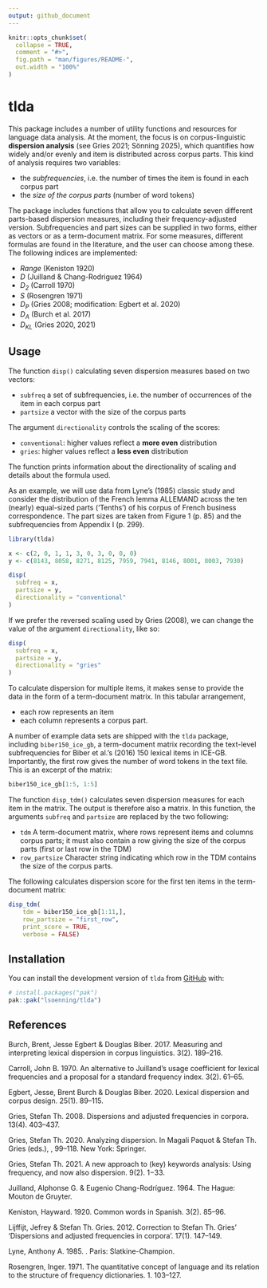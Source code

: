 ```yaml
---
output: github_document
---
```


<!-- README.md is generated from README.Rmd. Please edit that file -->

```r
knitr::opts_chunk$set(
  collapse = TRUE,
  comment = "#>",
  fig.path = "man/figures/README-",
  out.width = "100%"
)
```

# tlda

<!-- badges: start -->
<!-- badges: end -->

This package includes a number of utility functions and resources for language data analysis. At the moment, the focus is on corpus-linguistic **dispersion analysis** (see Gries 2021; Sönning 2025), which quantifies how widely and/or evenly and item is distributed across corpus parts. This kind of analysis requires two variables:

- the *subfrequencies*, i.e. the number of times the item is found in each corpus part
- the *size of the corpus parts* (number of word tokens)

The package includes functions that allow you to calculate seven different parts-based dispersion measures, including their frequency-adjusted version. Subfrequencies and part sizes can be supplied in two forms, either as vectors or as a term-document matrix. For some measures, different formulas are found in the literature, and the user can choose among these. The following indices are implemented:

- *Range* (Keniston 1920)
- *D* (Juilland & Chang-Rodriguez 1964)
- *D~2~* (Carroll 1970)
- *S* (Rosengren 1971)
- *D~P~* (Gries 2008; modification: Egbert et al. 2020)
- *D~A~* (Burch et al. 2017)
- *D~KL~* (Gries 2020, 2021)



## Usage

The function `disp()` calculating seven dispersion measures based on two vectors:

- `subfreq` a set of subfrequencies, i.e. the number of occurrences of the item in each corpus part
- `partsize` a vector with the size of the corpus parts

The argument `directionality` controls the scaling of the scores:

- `conventional`: higher values reflect a **more even** distribution
- `gries`: higher values reflect a **less even** distribution

The function prints information about the directionality of scaling and details about the formula used.

As an example, we will use data from Lyne's (1985) classic study and consider the distribution of the French lemma ALLEMAND across the ten (nearly) equal-sized parts ('Tenths') of his corpus of French business correspondence. The part sizes are taken from Figure 1 (p. 85) and the subfrequencies from Appendix I (p. 299).

```r
library(tlda)

x <- c(2, 0, 1, 1, 3, 0, 3, 0, 0, 0)
y <- c(8143, 8058, 8271, 8125, 7959, 7941, 8146, 8001, 8003, 7930)

disp(
  subfreq = x,
  partsize = y,
  directionality = "conventional"
)
```

If we prefer the reversed scaling used by Gries (2008), we can change the value of the argument `directionality`, like so:

```r
disp(
  subfreq = x,
  partsize = y,
  directionality = "gries"
)
```

To calculate dispersion for multiple items, it makes sense to provide the data in the form of a term-document matrix. In this tabular arrangement,

- each row represents an item
- each column represents a corpus part.

A number of example data sets are shipped with the `tlda` package, including `biber150_ice_gb`, a term-document matrix recording the text-level subfrequencies for Biber et al.'s (2016) 150 lexical items in ICE-GB. Importantly, the first row gives the number of word tokens in the text file. This is an excerpt of the matrix:

```r
biber150_ice_gb[1:5, 1:5]
```

The function `disp_tdm()` calculates seven dispersion measures for each item in the matrix. The output is therefore also a matrix. In this function, the arguments `subfreq` and `partsize` are replaced by the two following:

- `tdm` A term-document matrix, where rows represent items and columns corpus parts; it must also contain a row giving the size of the corpus parts (first or last row in the TDM)
- `row_partsize` Character string indicating which row in the TDM contains the size of the corpus parts.

The following calculates dispersion score for the first ten items in the term-document matrix:

```r
disp_tdm(
    tdm = biber150_ice_gb[1:11,], 
    row_partsize = "first_row",
    print_score = TRUE,
    verbose = FALSE)
```



## Installation

You can install the development version of `tlda` from [GitHub](https://github.com/) with:

``` r
# install.packages("pak")
pak::pak("lsoenning/tlda")
```

## References

Burch, Brent, Jesse Egbert & Douglas Biber. 2017. Measuring and interpreting lexical dispersion in corpus linguistics. \emph{Journal of Research Design and Statistics in Linguistics and Communication Science} 3(2). 189–216. \url{https://doi.org/10.1558/jrds.33066}

Carroll, John B. 1970. An alternative to Juilland’s usage coefficient for lexical frequencies and a proposal for a standard frequency index. \emph{Computer Studies in the Humanities and Verbal Behaviour} 3(2). 61–65. \url{https://doi.org/10.1002/j.2333-8504.1970.tb00778.x}

Egbert, Jesse, Brent Burch & Douglas Biber. 2020. Lexical dispersion and corpus design. \emph{International Journal of Corpus Linguistics} 25(1). 89–115. \url{https://doi.org/10.1075/ijcl.18010.egb}

Gries, Stefan Th. 2008. Dispersions and adjusted frequencies in corpora. \emph{International Journal of Corpus Linguistics} 13(4). 403–437. \url{https://doi.org/10.1075/ijcl.13.4.02gri}

Gries, Stefan Th. 2020. Analyzing dispersion. In Magali Paquot & Stefan Th. Gries (eds.), \emph{A practical handbook of corpus linguistics}, 99–118. New York: Springer. \url{https://doi.org/10.1007/978-3-030-46216-1_5}

Gries, Stefan Th. 2021. A new approach to (key) keywords analysis: Using frequency, and now also dispersion. \emph{Research in Corpus Linguistics} 9(2). 1−33. \url{https://doi.org/10.32714/ricl.09.02.02}

Juilland, Alphonse G. & Eugenio Chang-Rodríguez. 1964. \emph{Frequency dictionary of Spanish words.} The Hague: Mouton de Gruyter. \url{https://doi.org/10.1515/9783112415467}

Keniston, Hayward. 1920. Common words in Spanish. \emph{Hispania} 3(2). 85–96. \url{https://doi.org/10.2307/331305}

Lijffijt, Jefrey & Stefan Th. Gries. 2012. Correction to Stefan Th. Gries’ ‘Dispersions and adjusted frequencies in corpora’. \emph{International Journal of Corpus Linguistics} 17(1). 147–149. \url{https://doi.org/10.1075/ijcl.17.1.08lij}

Lyne, Anthony A. 1985. \emp{The vocabulary of French business correspondence}. Paris: Slatkine-Champion.

Rosengren, Inger. 1971. The quantitative concept of language and its relation to the structure of frequency dictionaries. \emph{Études de linguistique appliquée (Nouvelle Série)} 1. 103–127.